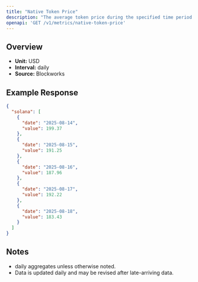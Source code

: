 ```yaml
---
title: "Native Token Price"
description: "The average token price during the specified time period for the native asset of that chain."
openapi: 'GET /v1/metrics/native-token-price'
---
```


## Overview

- **Unit:** USD
- **Interval:** daily
- **Source:** Blockworks

## Example Response

```json
{
  "solana": [
    {
      "date": "2025-08-14",
      "value": 199.37
    },
    {
      "date": "2025-08-15",
      "value": 191.25
    },
    {
      "date": "2025-08-16",
      "value": 187.96
    },
    {
      "date": "2025-08-17",
      "value": 192.22
    },
    {
      "date": "2025-08-18",
      "value": 183.43
    }
  ]
}
```

## Notes
- daily aggregates unless otherwise noted.
- Data is updated daily and may be revised after late-arriving data.
